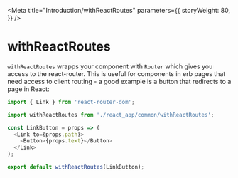 
<Meta
  title="Introduction/withReactRoutes"
  parameters={{
    storyWeight: 80,
  }}
/>

# withReactRoutes

`withReactRoutes` wrapps your component with `Router` which gives you access to the react-router. This is useful for components in erb pages that need access to client routing - a good example is a button that redirects to a page in React:

```js
import { Link } from 'react-router-dom';

import withReactRoutes from './react_app/common/withReactRoutes';

const LinkButton = props => (
  <Link to={props.path}>
    <Button>{props.text}</Button>
  </Link>
);

export default withReactRoutes(LinkButton);
```
